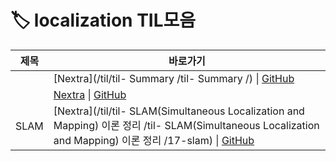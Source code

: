 # 🏷️ localization TIL모음

| 제목 | 바로가기 |
|------|----------|
|  | [Nextra](/til/til- Summary /til- Summary /) \| [GitHub]() |
|  | [Nextra](/til/til-/til-/) \| [GitHub]() |
| SLAM | [Nextra](/til/til- SLAM(Simultaneous Localization and Mapping) 이론 정리 /til- SLAM(Simultaneous Localization and Mapping) 이론 정리 /17-slam) \| [GitHub](https://github.com/MinHyeok-lee1/TIL/blob/main/2025/07/17-slam.md) |
